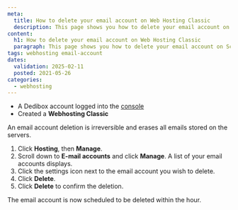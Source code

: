 ```yaml
---
meta:
  title: How to delete your email account on Web Hosting Classic
  description: This page shows you how to delete your email account on Scaleway Web Hosting Classic
content:
  h1: How to delete your email account on Web Hosting Classic
  paragraph: This page shows you how to delete your email account on Scaleway Web Hosting Classic
tags: webhosting email-account
dates:
  validation: 2025-02-11
  posted: 2021-05-26
categories:
  - webhosting
---
```


<Macro id="webhosting-online" />

<Macro id="requirements" />

- A Dedibox account logged into the [console](https://console.online.net)
- Created a **Webhosting Classic**

<Message type="important">
  An email account deletion is irreversible and erases all emails stored on the servers.
</Message>

1. Click **Hosting**, then **Manage**.
2. Scroll down to **E-mail accounts** and click **Manage**. A list of your email accounts displays.
3. Click the settings icon next to the email account you wish to delete.
4. Click **Delete**.
5. Click **Delete** to confirm the deletion.

<Message type="note">
  The email account is now scheduled to be deleted within the hour.
</Message>
